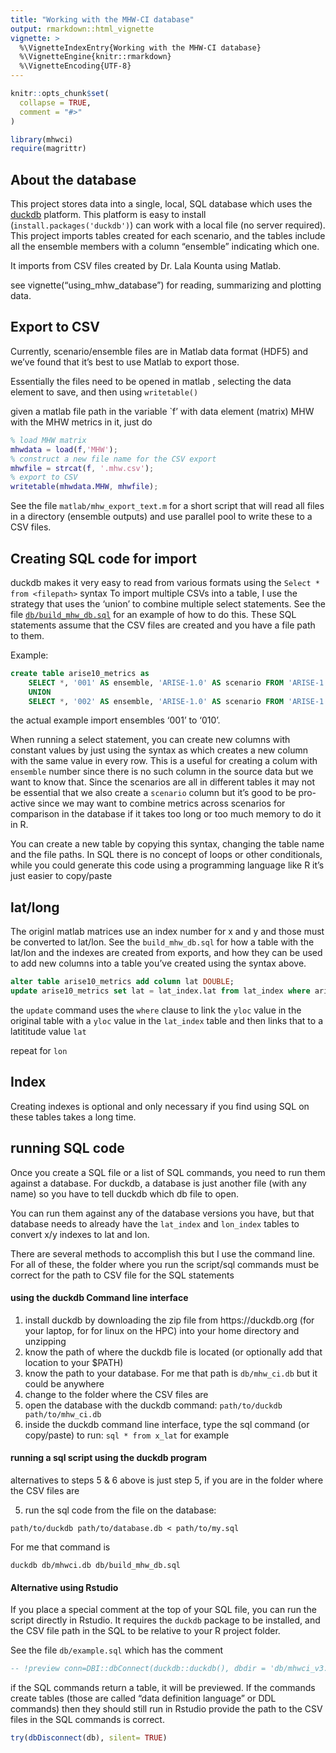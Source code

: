 ```yaml
---
title: "Working with the MHW-CI database"
output: rmarkdown::html_vignette
vignette: >
  %\VignetteIndexEntry{Working with the MHW-CI database}
  %\VignetteEngine{knitr::rmarkdown}
  %\VignetteEncoding{UTF-8}
---
```


```r
knitr::opts_chunk$set(
  collapse = TRUE,
  comment = "#>"
)
```

```r
library(mhwci)
require(magrittr)
```

## About the database

This project stores data into a single, local, SQL  database which uses the [duckdb](https://duckdb.org) platform.  This platform is easy to install (`install.packages('duckdb')`) can work with a local file (no server required).  This project imports tables created for each scenario, and the tables include all the ensemble members with a column "ensemble" indicating which one. 

It imports from CSV files created by Dr. Lala Kounta using Matlab. 

see vignette("using_mhw_database") for reading, summarizing and plotting data. 

## Export to CSV

Currently, scenario/ensemble files are in Matlab data format (HDF5) and we've found that it's best to use Matlab to export those.  

Essentially the files need to be opened in matlab , selecting the data element to save, and then using  `writetable()`

given a matlab file path in the variable `f' with data element (matrix) MHW with the MHW metrics in it, just do
```matlab
% load MHW matrix
mhwdata = load(f,'MHW');
% construct a new file name for the CSV export 
mhwfile = strcat(f, '.mhw.csv'); 
% export to CSV
writetable(mhwdata.MHW, mhwfile);
```

See the file `matlab/mhw_export_text.m` for a short script that will read all files in a directory (ensemble outputs) and use parallel pool to write these to a CSV files.

## Creating SQL code for import

duckdb makes it very easy to read from various formats using the `Select * from <filepath>` syntax   To import multiple CSVs into a table, I use the strategy that uses the  'union' to combine multiple select statements.   See the file [`db/build_mhw_db.sql`](db/build_mhw_db.sql) for an example of how to do this.    These SQL statements assume that the CSV files are created and you have a file path to them. 

Example: 

```sql
create table arise10_metrics as 
    SELECT *, '001' AS ensemble, 'ARISE-1.0' AS scenario FROM 'ARISE-1.0/MHW_metrics_Model_001.mat.mhw.csv'
    UNION
    SELECT *, '002' AS ensemble, 'ARISE-1.0' AS scenario FROM 'ARISE-1.0/MHW_metrics_Model_002.mat.mhw.csv';
```

the actual example import ensembles '001' to '010'.   

When running a select statement, you can create new columns with constant values by just using the syntax  <constant> as <column name>  which creates a new column with the same value in every row.  This is a useful for creating a colum with `ensemble` number since there is no such column in the source data but we want to know that.   Since the scenarios are all in different tables it may not be essential that we also create a `scenario` column but it's good to be pro-active since we may want to combine metrics across scenarios for comparison in the database if it takes too long or too much memory to do it in R. 

You can create a new table by copying this syntax, changing the table name and the file paths.    In SQL there is no concept of loops or other conditionals, while you could generate this code using a programming language like R it's just easier to copy/paste

## lat/long

The originl matlab matrices use an index number for x and y and those must be converted to lat/lon.   See the `build_mhw_db.sql` for how a table with the lat/lon and the indexes are created from exports, and how they can be used to add new columns into a table you've created using the syntax above.  

```sql
alter table arise10_metrics add column lat DOUBLE;
update arise10_metrics set lat = lat_index.lat from lat_index where arise10_metrics.yloc = lat_index.yloc ;
```

the `update` command uses the `where` clause to link the `yloc` value in the original table with a `yloc` value in the `lat_index` table and then links that to a latititude value `lat`

repeat for `lon`

## Index

Creating indexes is optional and only necessary if you find using SQL on these tables takes a long time. 

## running SQL code

Once you create a SQL file or a list of SQL commands, you need to run them against a database.   For duckdb, a database is just another file (with any name) so you have to tell duckdb which db file to open.  

You can run them against any of the database versions you have, but that database needs to already have the `lat_index` and `lon_index` tables to convert x/y indexes to lat and lon.  

There are several methods to accomplish this but I use the command line.   For all of these, the folder where you run the script/sql commands must be correct for the path to CSV file for the SQL statements 

#### using the duckdb Command line interface

1. install duckdb by downloading the zip file from https://duckdb.org (for your laptop, for for linux on the HPC) into your home directory and unzipping
2. know the path of where the duckdb file is located (or optionally add that location to your $PATH)
3. know the path to your database.   For me that path is `db/mhw_ci.db`  but it could be anywhere
4. change to the folder where the CSV files are
5. open the database with the duckdb command: `path/to/duckdb path/to/mhw_ci.db`   
6. inside the duckdb command line interface, type the sql command (or copy/paste) to run:  `sql * from x_lat` for example


#### running a sql script using the duckdb program 

alternatives to steps 5 & 6 above is just step 5, if you are in the folder where the CSV files are

5. run the sql code from the file on the database: 

`path/to/duckdb path/to/database.db < path/to/my.sql`  

For me that command is 

`duckdb db/mhwci.db db/build_mhw_db.sql`


#### Alternative using Rstudio

If you place a special comment at the top of your SQL file, you can run the script directly in Rstudio.   It requires the `duckdb` package to be installed, and the CSV file path in the SQL to be relative to your R project folder. 

See the file `db/example.sql` which has the comment 

```sql
-- !preview conn=DBI::dbConnect(duckdb::duckdb(), dbdir = 'db/mhwci_v3.db')
```

if the SQL commands return a table, it will be previewed.  If the commands create tables (those are called "data definition language" or DDL commands) then they should still run in Rstudio provide the path to the CSV files in the SQL commands is correct. 

```r
try(dbDisconnect(db), silent= TRUE)
```

